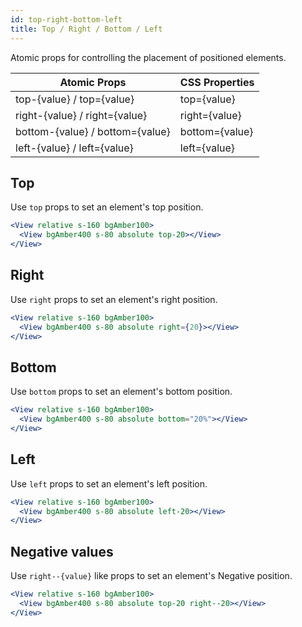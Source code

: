 ```yaml
---
id: top-right-bottom-left
title: Top / Right / Bottom / Left
---
```


Atomic props for controlling the placement of positioned elements.

| Atomic Props                    | CSS Properties |
| ------------------------------- | -------------- |
| top-{value} / top={value}       | top={value}    |
| right-{value} / right={value}   | right={value}  |
| bottom-{value} / bottom={value} | bottom={value} |
| left-{value} / left={value}     | left={value}   |

## Top

Use `top` props to set an element's top position.

```jsx live
<View relative s-160 bgAmber100>
  <View bgAmber400 s-80 absolute top-20></View>
</View>
```

## Right

Use `right` props to set an element's right position.

```jsx live
<View relative s-160 bgAmber100>
  <View bgAmber400 s-80 absolute right={20}></View>
</View>
```

## Bottom

Use `bottom` props to set an element's bottom position.

```jsx live
<View relative s-160 bgAmber100>
  <View bgAmber400 s-80 absolute bottom="20%"></View>
</View>
```

## Left

Use `left` props to set an element's left position.

```jsx live
<View relative s-160 bgAmber100>
  <View bgAmber400 s-80 absolute left-20></View>
</View>
```

## Negative values

Use `right--{value}` like props to set an element's Negative position.

```jsx live
<View relative s-160 bgAmber100>
  <View bgAmber400 s-80 absolute top-20 right--20></View>
</View>
```
